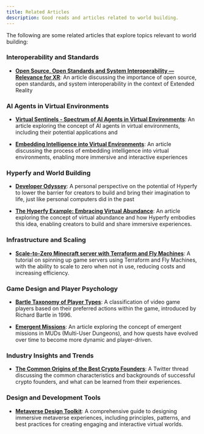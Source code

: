 ```yaml
---
title: Related Articles
description: Good reads and articles related to world building.
---
```


The following are some related articles that explore topics relevant to world building:

### **Interoperability and Standards**

* **[Open Source, Open Standards and System Interoperability — Relevance for XR](https://petrapalusova.com/articles/open-source-open-standards-system-interoperability-xr)**: An article discussing the importance of open source, open standards, and system interoperability in the context of Extended Reality <Badge text="WebXR" variant="note" />

### **AI Agents in Virtual Environments**

* **[Virtual Sentinels - Spectrum of AI Agents in Virtual Environments](https://petrapalusova.com/articles/agents-in-ve)**: An article exploring the concept of AI agents in virtual environments, including their potential applications and


* **[Embedding Intelligence into Virtual Environments](https://petrapalusova.com/articles/embedding-intelligence-into-virtual-environments)**: An article discussing the process of embedding intelligence into virtual environments, enabling more immersive and interactive experiences

### **Hyperfy and World Building**

* **[Developer Odyssey](https://ashtom.github.io/developer-odyssey)**: A personal perspective on the potential of Hyperfy to lower the barrier for creators to build and bring their imagination to life, just like personal computers did in the past


* **[The Hyperfy Example: Embracing Virtual Abundance](https://followin.io/en/feed/15582731)**: An article exploring the concept of virtual abundance and how Hyperfy embodies this idea, enabling creators to build and share immersive experiences.     <Badge text="Bankless" variant="danger" />

### **Infrastructure and Scaling**

* **[Scale-to-Zero Minecraft server with Terraform and Fly Machines](https://fly.io/blog/scale-to-zero-minecraft/)**: A tutorial on spinning up game servers using Terraform and Fly Machines, with the ability to scale to zero when not in use, reducing costs and increasing efficiency.

### **Game Design and Player Psychology**

* **[Bartle Taxonomy of Player Types](https://en.wikipedia.org/wiki/Bartle_taxonomy_of_player_types)**: A classification of video game players based on their preferred actions within the game, introduced by Richard Bartle in 1996.


* **[Emergent Missions](https://bartle.mudinstitute.org/articles/article/emergent-missions)**: An article exploring the concept of emergent missions in MUDs (Multi-User Dungeons), and how quests have evolved over time to become more dynamic and player-driven.

### **Industry Insights and Trends**

* **[The Common Origins of the Best Crypto Founders](https://x.com/lzminsky/status/1877770974218661993?s=61&t=fx2RmsbaS0qNJTJTdpNu2w)**: A Twitter thread discussing the common characteristics and backgrounds of successful crypto founders, and what can be learned from their experiences. <Badge text="Crypto" variant="caution" />

### **Design and Development Tools**

* **[Metaverse Design Toolkit](https://uxplanet.org/metaverse-design-toolkit-a3c6f4b049f0)**: A comprehensive guide to designing immersive metaverse experiences, including principles, patterns, and best practices for creating engaging and interactive virtual worlds.